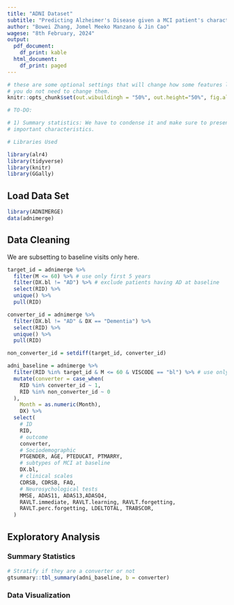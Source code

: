 ```yaml
---
title: "ADNI Dataset"
subtitle: "Predicting Alzheimer's Disease given a MCI patient's characteristics"
author: "Bowei Zhang, Jomel Meeko Manzano & Jin Cao"
wagese: "8th February, 2024"
output:
  pdf_document:
    df_print: kable
  html_document:
    df_print: paged
---
```



```r
# these are some optional settings that will change how some features look
# you do not need to change them.
knitr::opts_chunk$set(out.wibuildingh = "50%", out.height="50%", fig.align="center", warning=FALSE, message=FALSE)
```


```r
# TO-DO:

# 1) Summary statistics: We have to condense it and make sure to present only..
# important characteristics. 

```


```r

# Libraries Used 

library(alr4)
library(tidyverse)
library(knitr)
library(GGally)

```


## Load Data Set 
```r

library(ADNIMERGE)
data(adnimerge)


```

## Data Cleaning
We are subsetting to baseline visits only here. 
```r

target_id = adnimerge %>%
  filter(M <= 60) %>% # use only first 5 years
  filter(DX.bl != "AD") %>% # exclude patients having AD at baseline
  select(RID) %>%
  unique() %>%
  pull(RID)

converter_id = adnimerge %>%
  filter(DX.bl != "AD" & DX == "Dementia") %>%
  select(RID) %>%
  unique() %>%
  pull(RID)

non_converter_id = setdiff(target_id, converter_id)

adni_baseline = adnimerge %>%
  filter(RID %in% target_id & M <= 60 & VISCODE == "bl") %>% # use only the first 5 years
  mutate(converter = case_when(
    RID %in% converter_id ~ 1,
    RID %in% non_converter_id ~ 0
  ),
    Month = as.numeric(Month),
    DX) %>%
  select(
    # ID
    RID,
    # outcome
    converter,
    # Sociodemographic 
    PTGENDER, AGE, PTEDUCAT, PTMARRY,
    # subtypes of MCI at baseline
    DX.bl,
    # clinical scales
    CDRSB, CDRSB, FAQ,
    # Neurosychological tests
    MMSE, ADAS11, ADAS13,ADASQ4, 
    RAVLT.immediate, RAVLT.learning, RAVLT.forgetting,
    RAVLT.perc.forgetting, LDELTOTAL, TRABSCOR,
  )

```

## Exploratory Analysis

### Summary Statistics
```r

# Stratify if they are a converter or not 
gtsummary::tbl_summary(adni_baseline, b = converter) 

```


### Data Visualization 
```r



```

